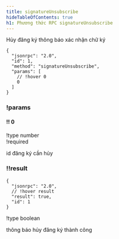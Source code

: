 ```yaml
---
title: signatureUnsubscribe
hideTableOfContents: true
h1: Phương thức RPC signatureUnsubscribe
---
```


Hủy đăng ký thông báo xác nhận chữ ký

<APIMethod>

```jsonc !!request
{
  "jsonrpc": "2.0",
  "id": 1,
  "method": "signatureUnsubscribe",
  "params": [
    // !hover 0
    0
  ]
}
```

### !params

#### !! 0

!type number  
!required

id đăng ký cần hủy

### !!result

```jsonc !response
{
  "jsonrpc": "2.0",
  // !hover result
  "result": true,
  "id": 1
}
```

!type boolean

thông báo hủy đăng ký thành công

</APIMethod>
